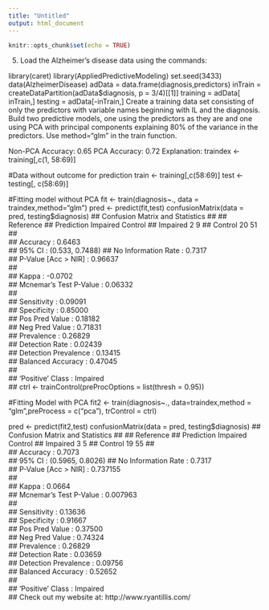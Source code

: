 ```yaml
---
title: "Untitled"
output: html_document
---
```


```r
knitr::opts_chunk$set(echo = TRUE)
```

5. Load the Alzheimer’s disease data using the commands:

library(caret)
library(AppliedPredictiveModeling)
set.seed(3433)
data(AlzheimerDisease)
adData = data.frame(diagnosis,predictors)
inTrain = createDataPartition(adData$diagnosis, p = 3/4)[[1]]
training = adData[ inTrain,]
testing = adData[-inTrain,]
Create a training data set consisting of only the predictors with variable names beginning with IL and the diagnosis. Build two predictive models, one using the predictors as they are and one using PCA with principal components explaining 80% of the variance in the predictors. Use method=“glm” in the train function.

Non-PCA Accuracy: 0.65 PCA Accuracy: 0.72
Explanation:
traindex <- training[,c(1, 58:69)]

#Data without outcome for prediction
train <- training[,c(58:69)]
test <- testing[, c(58:69)]

#Fitting model without PCA
fit <- train(diagnosis~., data = traindex,method="glm")
pred <- predict(fit,test)
confusionMatrix(data = pred, testing$diagnosis)
## Confusion Matrix and Statistics
## 
##           Reference
## Prediction Impaired Control
##   Impaired        2       9
##   Control        20      51
##                                          
##                Accuracy : 0.6463         
##                  95% CI : (0.533, 0.7488)
##     No Information Rate : 0.7317         
##     P-Value [Acc > NIR] : 0.96637        
##                                          
##                   Kappa : -0.0702        
##  Mcnemar's Test P-Value : 0.06332        
##                                          
##             Sensitivity : 0.09091        
##             Specificity : 0.85000        
##          Pos Pred Value : 0.18182        
##          Neg Pred Value : 0.71831        
##              Prevalence : 0.26829        
##          Detection Rate : 0.02439        
##    Detection Prevalence : 0.13415        
##       Balanced Accuracy : 0.47045        
##                                          
##        'Positive' Class : Impaired       
## 
ctrl <- trainControl(preProcOptions = list(thresh = 0.95))

#Fitting Model with PCA 
fit2 <- train(diagnosis~., data=traindex,method = "glm",preProcess = c("pca"), trControl = ctrl)

pred <- predict(fit2,test)
confusionMatrix(data = pred, testing$diagnosis)
## Confusion Matrix and Statistics
## 
##           Reference
## Prediction Impaired Control
##   Impaired        3       5
##   Control        19      55
##                                           
##                Accuracy : 0.7073          
##                  95% CI : (0.5965, 0.8026)
##     No Information Rate : 0.7317          
##     P-Value [Acc > NIR] : 0.737155        
##                                           
##                   Kappa : 0.0664          
##  Mcnemar's Test P-Value : 0.007963        
##                                           
##             Sensitivity : 0.13636         
##             Specificity : 0.91667         
##          Pos Pred Value : 0.37500         
##          Neg Pred Value : 0.74324         
##              Prevalence : 0.26829         
##          Detection Rate : 0.03659         
##    Detection Prevalence : 0.09756         
##       Balanced Accuracy : 0.52652         
##                                           
##        'Positive' Class : Impaired        
## 
Check out my website at: http://www.ryantillis.com/
